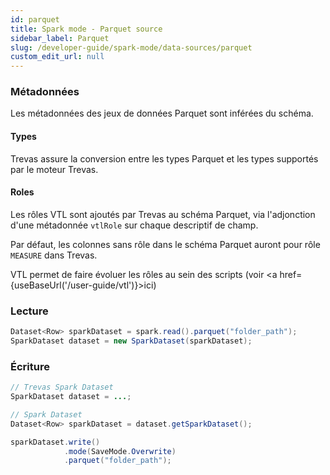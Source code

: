 ```yaml
---
id: parquet
title: Spark mode - Parquet source
sidebar_label: Parquet
slug: /developer-guide/spark-mode/data-sources/parquet
custom_edit_url: null
---
```



### Métadonnées

Les métadonnées des jeux de données Parquet sont inférées du schéma.

#### Types

Trevas assure la conversion entre les types Parquet et les types supportés par le moteur Trevas.

#### Roles

Les rôles VTL sont ajoutés par Trevas au schéma Parquet, via l'adjonction d'une métadonnée `vtlRole` sur chaque descriptif de champ.

Par défaut, les colonnes sans rôle dans le schéma Parquet auront pour rôle `MEASURE` dans Trevas.

VTL permet de faire évoluer les rôles au sein des scripts (voir <a href={useBaseUrl('/user-guide/vtl')}>ici</a>)

### Lecture

```java
Dataset<Row> sparkDataset = spark.read().parquet("folder_path");
SparkDataset dataset = new SparkDataset(sparkDataset);
```

### Écriture

```java
// Trevas Spark Dataset
SparkDataset dataset = ...;

// Spark Dataset
Dataset<Row> sparkDataset = dataset.getSparkDataset();

sparkDataset.write()
            .mode(SaveMode.Overwrite)
            .parquet("folder_path");
```